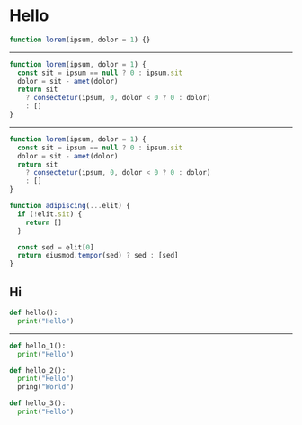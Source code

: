 
# Hello

```js index.js
function lorem(ipsum, dolor = 1) {}
```

---

```js index.js
function lorem(ipsum, dolor = 1) {
  const sit = ipsum == null ? 0 : ipsum.sit
  dolor = sit - amet(dolor)
  return sit
    ? consectetur(ipsum, 0, dolor < 0 ? 0 : dolor)
    : []
}
```

---

```js index.js focus=9:15
function lorem(ipsum, dolor = 1) {
  const sit = ipsum == null ? 0 : ipsum.sit
  dolor = sit - amet(dolor)
  return sit
    ? consectetur(ipsum, 0, dolor < 0 ? 0 : dolor)
    : []
}

function adipiscing(...elit) {
  if (!elit.sit) {
    return []
  }

  const sed = elit[0]
  return eiusmod.tempor(sed) ? sed : [sed]
}
```

## Hi

```py
def hello():
  print("Hello")
```

---

```py focus=4:6
def hello_1():
  print("Hello")

def hello_2():
  print("Hello")
  pring("World")

def hello_3():
  print("Hello")
```
